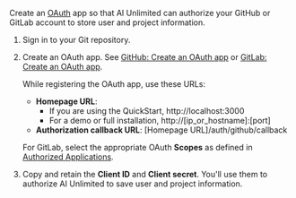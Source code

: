Create an [OAuth](https://oauth.net/2/) app so that AI Unlimited can authorize your GitHub or GitLab account to store user and project information.

1. Sign in to your Git repository.
2. Create an OAuth app. See [GitHub: Create an OAuth app](https://docs.github.com/en/apps/oauth-apps/building-oauth-apps/creating-an-oauth-app) or [GitLab: Create an OAuth app](https://docs.gitlab.com/ee/integration/oauth_provider.html).
  
    While registering the OAuth app, use these URLs:
 
    - **Homepage URL**: 
	  - If you are using the QuickStart, http://localhost:3000
      - For a demo or full installation, http://[ip_or_hostname]:[port]
    - **Authorization callback URL**: [Homepage URL]/auth/github/callback
    
    For GitLab, select the appropriate OAuth **Scopes** as defined in [Authorized Applications](https://docs.gitlab.com/ee/integration/oauth_provider.html#view-all-authorized-applications).

3.	Copy and retain the **Client ID** and **Client secret**. You'll use them to authorize AI Unlimited to save user and project information.



